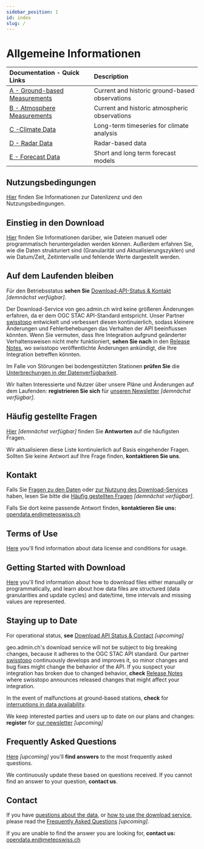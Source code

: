 ```yaml
---
sidebar_position: 1
id: index
slug: /
---
```


# Allgemeine Informationen

| Documentation - Quick Links  | Description |
|:-----|:-----|
| [A - Ground-based Measurements](/a-data-groundbased) | Current and historic ground-based observations |
| [B - Atmosphere Measurements](/b-data-atmosphere) |  Current and historic atmospheric observations |
| [C -Climate Data](/c-climate-data) | Long-term timeseries for climate analysis |
| [D - Radar Data](/d-radar-data) | Radar-based data |
| [E - Forecast Data](/e-forecast-data) | Short and long term forecast models |

## Nutzungsbedingungen
[Hier](https://meteoswiss.github.io/opendata-terms-of-use/) finden Sie Informationen zur Datenlizenz und den Nutzungsbedingungen.

## Einstieg in den Download
[Hier](https://meteoswiss.github.io/opendata-download/) finden Sie Informationen darüber, wie Dateien manuell oder programmatisch heruntergeladen werden können. Außerdem erfahren Sie, wie die Daten strukturiert sind (Granularität und Aktualisierungszyklen) und wie Datum/Zeit, Zeitintervalle und fehlende Werte dargestellt werden.

## Auf dem Laufenden bleiben
Für den Betriebsstatus **sehen Sie** [Download-API-Status & Kontakt](https://github.com/MeteoSwiss/opendata-status/blob/main/README.md) *[demnächst verfügbar]*.

Der Download-Service von geo.admin.ch wird keine größeren Änderungen erfahren, da er dem OGC STAC API-Standard entspricht. Unser Partner [swisstopo](https://www.swisstopo.admin.ch/de) entwickelt und verbessert diesen kontinuierlich, sodass kleinere Änderungen und Fehlerbehebungen das Verhalten der API beeinflussen könnten. Wenn Sie vermuten, dass Ihre Integration aufgrund geänderter Verhaltensweisen nicht mehr funktioniert, **sehen Sie nach** in den [Release Notes](https://api3.geo.admin.ch/releasenotes/index.html), wo swisstopo veröffentlichte Änderungen ankündigt, die Ihre Integration betreffen könnten.

Im Falle von Störungen bei bodengestützten Stationen **prüfen Sie** die [Unterbrechungen in der Datenverfügbarkeit](https://www.meteoswiss.admin.ch/services-and-publications/applications/data-availability.html).

Wir halten Interessierte und Nutzer über unsere Pläne und Änderungen auf dem Laufenden: **registrieren Sie sich** für [unseren Newsletter](#upcoming) *[demnächst verfügbar]*.

## Häufig gestellte Fragen
[Hier](#upcoming) *[demnächst verfügbar]* finden Sie **Antworten** auf die häufigsten Fragen.

Wir aktualisieren diese Liste kontinuierlich auf Basis eingehender Fragen. Sollten Sie keine Antwort auf Ihre Frage finden, **kontaktieren Sie uns**.

## Kontakt
Falls Sie [Fragen zu den Daten](/a-data-groundbased) oder [zur Nutzung des Download-Services](https://github.com/MeteoSwiss/opendata-download/blob/main/README.md) haben, lesen Sie bitte die [Häufig gestellten Fragen](#upcoming) *[demnächst verfügbar]*.

Falls Sie dort keine passende Antwort finden, **kontaktieren Sie uns:** [opendata.en@meteoswiss.ch](mailto:opendata.en@meteoswiss.ch)



## Terms of Use
[Here](/general/terms-of-use) you'll find information about data license and conditions for usage.

## Getting Started with Download
[Here](/general/download) you'll find information about how to download files either manually or programmatically, and learn about how data files are structured (data granularities and update cycles) and date/time, time intervals and missing values are represented.

## Staying up to Date
For operational status, **see** [Download API Status & Contact](/general/status) *[upcoming]*

geo.admin.ch's download service will not be subject to big breaking changes, because it adheres to the OGC STAC API standard. Our partner [swisstopo](https://www.swisstopo.admin.ch/en) continuously develops and improves it, so minor changes and bug fixes might change the behavior of the API. If you suspect your integration has broken due to changed behavior, **check** [Release Notes](https://api3.geo.admin.ch/releasenotes/index.html) where swisstopo announces released changes that might affect your integration.

In the event of malfunctions at ground-based stations, **check** for [interruptions in data availability](https://www.meteoswiss.admin.ch/services-and-publications/applications/data-availability.html).

We keep interested parties and users up to date on our plans and changes: **register** for [our newsletter](#upcoming) *[upcoming]*

## Frequently Asked Questions
[Here](/general/faq) *[upcoming]* you'll **find answers** to the most frequently asked questions. 

We continuously update these based on questions received. If you cannot find an answer to your question, **contact us**.

## Contact
If you have [questions about the data](/a-data-groundbased), or [how to use the download service](/general/download), please read the [Frequently Asked Questions](general/faq) *[upcoming]*. 

If you are unable to find the answer you are looking for, **contact us:** [opendata.en@meteoswiss.ch](mailto:opendata.en@meteoswiss.ch)